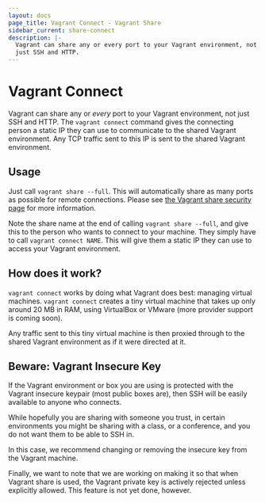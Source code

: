 ```yaml
---
layout: docs
page_title: Vagrant Connect - Vagrant Share
sidebar_current: share-connect
description: |-
  Vagrant can share any or every port to your Vagrant environment, not
  just SSH and HTTP.
---
```


# Vagrant Connect

Vagrant can share any or _every_ port to your Vagrant environment, not
just SSH and HTTP. The `vagrant connect` command gives the connecting person
a static IP they can use to communicate to the shared Vagrant environment.
Any TCP traffic sent to this IP is sent to the shared Vagrant environment.

## Usage

Just call `vagrant share --full`. This will automatically share as many ports as
possible for remote connections. Please see
[the Vagrant share security page](/docs/share/security.html) for more
information.

Note the share name at the end of calling `vagrant share --full`, and give this to
the person who wants to connect to your machine. They simply have to call
`vagrant connect NAME`. This will give them a static IP they can use to access
your Vagrant environment.

## How does it work?

`vagrant connect` works by doing what Vagrant does best: managing virtual
machines. `vagrant connect` creates a tiny virtual machine that takes up
only around 20 MB in RAM, using VirtualBox or VMware (more provider support
is coming soon).

Any traffic sent to this tiny virtual machine is then proxied through to
the shared Vagrant environment as if it were directed at it.

## Beware: Vagrant Insecure Key

If the Vagrant environment or box you are using is protected with the
Vagrant insecure keypair (most public boxes are), then SSH will be easily
available to anyone who connects.

While hopefully you are sharing with someone you trust, in certain environments
you might be sharing with a class, or a conference, and you do not want them
to be able to SSH in.

In this case, we recommend changing or removing the insecure key from
the Vagrant machine.

Finally, we want to note that we are working on making it so that when
Vagrant share is used, the Vagrant private key is actively rejected unless
explicitly allowed. This feature is not yet done, however.

